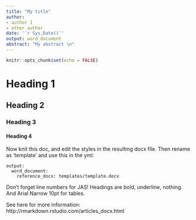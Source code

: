 ```yaml
---
title: "My title"
author:
- author 1
- other author
date: '`r Sys.Date()`'
output: word_document
abstract: "My abstract \n"
---
```


```r
knitr::opts_chunk$set(echo = FALSE)
```

# Heading 1

## Heading 2

### Heading 3

#### Heading 4

Now knit this doc, and edit the styles in the resulting docx file. Then rename as 'template' and use this in the yml:

```
output:
  word_document:
    reference_docx: templates/template.docx
```

Don't forget line numbers for JAS! Headings are bold, underline, nothing. And Arial Narrow 10pt for tables.

See here for more information: http://rmarkdown.rstudio.com/articles_docx.html
